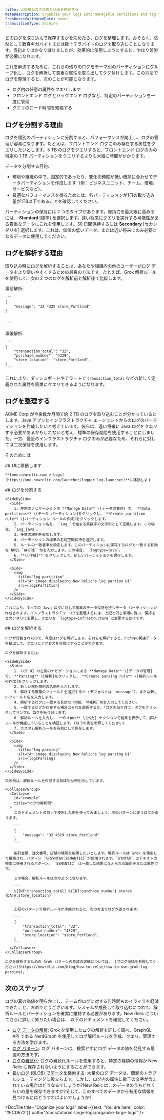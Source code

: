 ```yaml
---
title: 大規模なログの取り込みを整理する
metaDescription: Organize your logs into managable partitions and tag their attributes with logs parsing
freshnessValidatedDate: never
translationType: machine
---
```




どのログを取り込んで保存するかを決めたら、ログを整理します。おそらく、依然として数百ギガバイトまたは数十テラバイトのログを取り込むことになります。当初よりはかなり減りましたが、効果的に使用しようとすると、やはり苦労が必要になります。

これを解決するために、これらの残りのログをテーマ別のパーティションにグループ化し、ログを解析して貴重な属性を取り出してタグ付けします。この方法でログを整理すると、次のことが可能になります。

* ログ内の任意の属性をクエリします
* フロントエンド ログとバックエンド ログなど、特定のパーティションを一度に管理
* クエリのロード時間を短縮する

## ログを分割する理由

ログを個別のパーティションに分割すると、パフォーマンスが向上し、ログの管理が容易になります。たとえば、フロントエンド ログにのみ存在する属性をクエリしたいとします。5 TB のログをクエリすると、フロントエンド ログのみの特定の 1 TB パーティションをクエリするよりも大幅に時間がかかります。

データを分割する目的:

* 環境や組織の中で、固定的であったり、変化の頻度が低い概念に合わせてデータパーティションを作成します（例：ビジネスユニット、チーム、環境、サービスなど）。
* 最適なパフォーマンスを得るためには、各パーティションが1日の取り込み量が1TB以下であることを確認してください。

パーティションの保持には 2 つのタイプがあります。保持力を最大限に高めるには、 **Standard** \[標準] を選択します。遠い将来にクエリを実行する可能性がある貴重なデータにこれを使用します。30 日間保持するには **Secondary** \[セカンダリを] 選択します。これは、価値の低いデータ、または近い将来にのみ必要となるデータに使用してください。

## ログを解析する理由

取り込み時にログを解析することは、あなたや組織内の他のユーザーがログ データをより使いやすくするための最良の方法です。たとえば、Grok 解析ルールを使用して、次の 2 つのログを解析前と解析後で比較します。

<SideBySide>
  <Side>
    事前解析:

    ```
    {
        "message": "32 4329 store_Portland"
    }


    ```
  </Side>

  <Side>
    事後解析:

    ```
    {
        "transaction_total": "32",
        "purchase_number": "4329",
        "store_location": "store_Portland",
    }
    ```
  </Side>
</SideBySide>

これにより、ダッシュボードやアラートで `transaction_total` などの新しく定義された属性を簡単にクエリできるようになります。

## ログを整理する

ACME Corp が今後数か月間で約 2 TB のログを取り込むことが分かっているとします。Java アプリとインフラストラクチャ エージェントからのログのパーティションを作成したいと考えています。彼らは、遠い将来に Java ログをクエリする必要があるかもしれないと考え、標準の保存期間を使用することにしました。一方、最近のインフラストラクチャ ログのみが必要なため、それらに対しては二次保持を使用します。

そのためには

<Steps>
  <Step>
    ## UIに移動します

    **[one.newrelic.com > Logs](https://one.newrelic.com/launcher/logger.log-launcher)**に移動します  

  </Step>

  <Step>
    ## ログを分割する

    <SideBySide>
      <Side>
        1. 左側のナビゲーションの **Manage Data** \[データの管理] で、 **Data partitions** \[データ パーティション]をクリックし、 **Create partition rule** \[パーティション ルールの作成]をクリックします。
        2. パーティション名を、 `Log_`で始まる英数字の文字列として定義します。この場合、 `Log_java`。
        3. 任意の説明を追加します。
        4. パーティションの標準の名前空間保持を選択します。
        5. ルールの一致基準を設定します。このパーティションに保存するログと一致する有効な NRQL `WHERE` 句を入力します。この場合、 `logtype=java`。
        6. **\[作成]** をクリックして、新しいパーティションを保存します。
      </Side>

      <Side>
        <img
          title="log-partition"
          alt="An image displaying New Relic's log partion UI"
          src={logsPartition}
        />
      </Side>
    </SideBySide>

    これにより、すべての Java ログに対して標準のデータ保持を持つデータ パーティションが作成されます。インフラストラクチャ ログを整理するには、上記と同じ手順に従い、保持をセカンダリに変更し、クエリを `logtype=infrastructure`に変更するだけです。
  </Step>

  <Step>
    ## ログを解析する

    ログが分割されたので、今度はログを解析します。それらを解析すると、ログ内の関連データを抽出して、クエリとアクセスを容易にすることができます。

    ログを解析するには:

    <SideBySide>
      <Side>
        1. ログ UI の左側のナビゲーションにある **Manage Data** \[データの管理] で、 **Parsing** \[解析]をクリックし、 **Create parsing rule** \[解析ルールの作成]をクリックします。
        2. 新しい解析規則の名前を入力します。
        3. 解析する既存のフィールドを選択するか (デフォルトは `message`)、または新しいフィールド名を入力します。
        4. 解析するログに一致する有効な NRQL `WHERE`句を入力してください。
        5. 一致するログが存在する場合はそれを選択するか、「ログの貼り付け」タブをクリックしてサンプル ログを貼り付けます。
        6. 解析ルールを入力し、 **Output** \[出力] セクションで結果を表示して、解析ルールが機能していることを検証します。(以下の例を参照してください)
        7. カスタム解析ルールを有効にして保存します。
      </Side>

      <Side>
        <img
          title="log-parsing"
          alt="An image displaying New Relic's log parsing UI"
          src={logsParsing}
        />
      </Side>
    </SideBySide>

    次の例は、解析ルールを作成する具体的な例を示しています。

    <CollapserGroup>
      <Collapser
        id="example"
        title="ログの解析例"
      >
        このドキュメントの前半で使用した例を使ってみましょう。次のパターンに従うログがあります。

        ```
        {
            "message": "32 4329 store_Portland"
        }
        ```

        取引金額、注文番号、店舗の場所を取得したいとします。解析ルールは Grok を使用して構築され、パターン `%{SYNTAX:SEMANTIC}`が使用されます。`SYNTAX` はテキストの検索に使用されるパターン、 `SEMANTIC` は一致した結果に与えられる識別子または属性です。

        この場合、解析ルールは次のようになります。

        ```
        %{INT:transaction_total} %{INT:purchase_number} store%{DATA:store_location}
        ```

        上記のパターンで解析ルールが作成されると、次の方法でログが返されます。

        ```
        {
            "transaction_total": "32",
            "purchase_number": "4329",
            "store_location": "store_Portland",
        }
        ```
      </Collapser>
    </CollapserGroup>

    ログを解析するための Grok パターンの作成の詳細については、 [ブログ投稿を参照してください](https://newrelic.com/blog/how-to-relic/how-to-use-grok-log-parsing)。
  </Step>
</Steps>

## 次のステップ

ログの真の価値を明らかにし、チームがログに対する何時間ものイライラを軽減できたこと、おめでとうございます。システムが成長して取り込むにつれて、解析ルールとパーティションを確実に維持する必要があります。New Relic についてさらに詳しく知りたい場合は、 <InlinePopover type="logs"/>以下のドキュメントを確認してください。

* [ログ データの解析](/docs/logs/ui-data/parsing): Grok を使用したログの解析を詳しく調べ、GraphQL API である NerdGraph を使用してログ解析ルールを作成、クエリ、管理する方法を学びます。
* [ログ パターン](/docs/logs/ui-data/find-unusual-logs-log-patterns/): ログ パターンは、検索せずにログ データの値を発見する最速の方法です。
* [ログの難読化](/docs/logs/ui-data/obfuscation-ui/): ログの難読化ルールを使用すると、特定の種類の情報が New Relic に保存されないようにすることができます。
* [長いログ (BLOB) でデータを検索する](/docs/logs/ui-data/long-logs-blobs/): 大量のログ データは、問題のトラブルシューティングに役立ちます。しかし、ログ内の属性に数千の文字が含まれている場合はどうなるでしょうか?New Relic はこのデータのうちどれくらいの量を保存できますか?そして、このすべてのデータから有用な情報を見つけるにはどうすればよいでしょうか?

<DocTiles numbered>
  <DocTile
    title="Get started"
    path="/docs/tutorial-large-logs/get-started-managing-large-logs"
  />

  <DocTile
    title="Filter and reduce your log ingest"
    path="/docs/tutorial-large-logs/filter-large-logs"
  />

  <DocTile
    title="Organize your logs"
    label={{text: 'You are here', color: '#FCD672'}}
    path="/docs/tutorial-large-logs/organize-large-logs"
  />
</DocTiles>